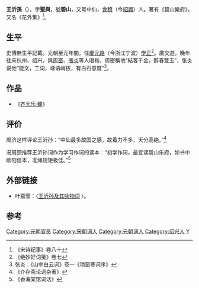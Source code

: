 '''王沂孫'''（{{bd|？||？||catIdx=W}}），字'''聖與'''，號'''碧山'''，又号中仙，[[會稽|會稽]]（今[[紹興|紹興]]）人。著有《碧山樂府》，又名《花外集》<ref>《宋诗纪事》卷八十</ref>。

== 生平 ==
史傳無生平記載。元朝至元年間，任[[庆元路|慶元路]]（今浙江宁波）[[學正|學正]]<ref>《绝妙好词笺》卷七</ref>。廣交遊，晚年往來杭州、绍兴，與[[周密|周密]]、[[張炎_(宋朝)|張炎]]等人唱和，周密稱他“結客千金，醉春雙玉”，张炎说他“能文，工词，琢语峭拔，有白石意度”<ref>张炎：《山中白云词》卷一《琐窗寒词序》</ref>。

==作品==
*《[[齐天乐·蝉|齐天乐·蝉]]》

==评价==
周济这样评论王沂孙：“中仙最多故国之感，故着力不多，天分高绝。”<ref>《介存斋论词杂著》</ref>

况周颐推荐王沂孙词作为学习作词的读本：“初学作词，最宜读碧山乐府，如书中欧阳信本，准绳规矩极佳。”<ref>《香海棠馆词话》</ref>

== 外部链接 ==

*叶嘉莹：〈[http://www.nssd.org/articles/article_read.aspx?id=48453277 王沂孙及其咏物词] {{Wayback|url=http://www.nssd.org/articles/article_read.aspx?id=48453277 |date=20180224113109 }}〉。
==参考==
{{DEFAULTSORT:W}}
[[Category:元朝官员|Category:元朝官员]]
[[Category:宋朝词人|Category:宋朝词人]]
[[Category:元朝词人|Category:元朝词人]]
[[Category:绍兴人|Category:绍兴人]]
[[Category:王姓|Y]]
